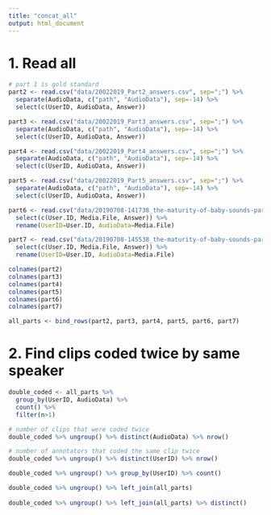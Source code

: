 ```yaml
---
title: "concat_all"
output: html_document
---
```


# 1. Read all

```r
# part 1 is gold standard
part2 <- read.csv("data/20022019_Part2_answers.csv", sep=";") %>% 
  separate(AudioData, c("path", "AudioData"), sep=-14) %>% 
  select(c(UserID, AudioData, Answer))

part3 <- read.csv("data/20022019_Part3_answers.csv", sep=";") %>% 
  separate(AudioData, c("path", "AudioData"), sep=-14) %>% 
  select(c(UserID, AudioData, Answer))

part4 <- read.csv("data/20022019_Part4_answers.csv", sep=";") %>% 
  separate(AudioData, c("path", "AudioData"), sep=-14) %>%
  select(c(UserID, AudioData, Answer))

part5 <- read.csv("data/20022019_Part5_answers.csv", sep=";") %>% 
  separate(AudioData, c("path", "AudioData"), sep=-14) %>%
  select(c(UserID, AudioData, Answer))

part6 <- read.csv("data/20190708-141738_the-maturity-of-baby-sounds-part-6_answers.csv", sep=';') %>% 
  select(c(User.ID, Media.File, Answer)) %>% 
  rename(UserID=User.ID, AudioData=Media.File)

part7 <- read.csv("data/20190708-145538_the-maturity-of-baby-sounds-part-7_answers.csv", sep=';') %>%
  select(c(User.ID, Media.File, Answer)) %>% 
  rename(UserID=User.ID, AudioData=Media.File)

colnames(part2)
colnames(part3)
colnames(part4)
colnames(part5)
colnames(part6)
colnames(part7)

all_parts <- bind_rows(part2, part3, part4, part5, part6, part7)

```

# 2. Find clips coded twice by same speaker

```r
double_coded <- all_parts %>% 
  group_by(UserID, AudioData) %>% 
  count() %>% 
  filter(n>1)

# number of clips that were coded twice
double_coded %>% ungroup() %>% distinct(AudioData) %>% nrow()

# number of annotators that coded the same clip twice
double_coded %>% ungroup() %>% distinct(UserID) %>% nrow()

double_coded %>% ungroup() %>% group_by(UserID) %>% count()

double_coded %>% ungroup() %>% left_join(all_parts)
  
double_coded %>% ungroup() %>% left_join(all_parts) %>% distinct()

```
